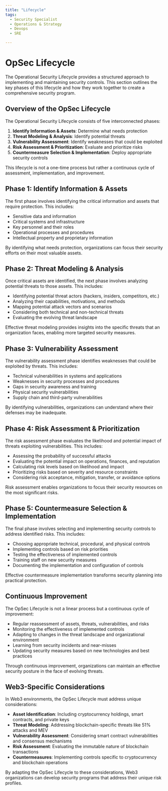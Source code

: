 ```yaml
---
title: "Lifecycle"
tags:
  - Security Specialist
  - Operations & Strategy
  - Devops
  - SRE

---
```



<TagProvider>
<TagFilter />

# OpSec Lifecycle

<TagList tags={frontmatter.tags} />
<AttributionList contributors={frontmatter.contributors} />

The Operational Security Lifecycle provides a structured approach to implementing and maintaining security controls. This section outlines the key phases of this lifecycle and how they work together to create a comprehensive security program.

## Overview of the OpSec Lifecycle

The Operational Security Lifecycle consists of five interconnected phases:

1. **Identify Information & Assets**: Determine what needs protection
2. **Threat Modeling & Analysis**: Identify potential threats
3. **Vulnerability Assessment**: Identify weaknesses that could be exploited
4. **Risk Assessment & Prioritization**: Evaluate and prioritize risks
5. **Countermeasure Selection & Implementation**: Deploy appropriate security controls

This lifecycle is not a one-time process but rather a continuous cycle of assessment, implementation, and improvement.

## Phase 1: Identify Information & Assets

The first phase involves identifying the critical information and assets that require protection. This includes:

- Sensitive data and information
- Critical systems and infrastructure
- Key personnel and their roles
- Operational processes and procedures
- Intellectual property and proprietary information

By identifying what needs protection, organizations can focus their security efforts on their most valuable assets.

## Phase 2: Threat Modeling & Analysis

Once critical assets are identified, the next phase involves analyzing potential threats to those assets. This includes:

- Identifying potential threat actors (hackers, insiders, competitors, etc.)
- Analyzing their capabilities, motivations, and methods
- Mapping potential attack vectors and scenarios
- Considering both technical and non-technical threats
- Evaluating the evolving threat landscape

Effective threat modeling provides insights into the specific threats that an organization faces, enabling more targeted security measures.

## Phase 3: Vulnerability Assessment

The vulnerability assessment phase identifies weaknesses that could be exploited by threats. This includes:

- Technical vulnerabilities in systems and applications
- Weaknesses in security processes and procedures
- Gaps in security awareness and training
- Physical security vulnerabilities
- Supply chain and third-party vulnerabilities

By identifying vulnerabilities, organizations can understand where their defenses may be inadequate.

## Phase 4: Risk Assessment & Prioritization

The risk assessment phase evaluates the likelihood and potential impact of threats exploiting vulnerabilities. This includes:

- Assessing the probability of successful attacks
- Evaluating the potential impact on operations, finances, and reputation
- Calculating risk levels based on likelihood and impact
- Prioritizing risks based on severity and resource constraints
- Considering risk acceptance, mitigation, transfer, or avoidance options

Risk assessment enables organizations to focus their security resources on the most significant risks.

## Phase 5: Countermeasure Selection & Implementation

The final phase involves selecting and implementing security controls to address identified risks. This includes:

- Choosing appropriate technical, procedural, and physical controls
- Implementing controls based on risk priorities
- Testing the effectiveness of implemented controls
- Training staff on new security measures
- Documenting the implementation and configuration of controls

Effective countermeasure implementation transforms security planning into practical protection.

## Continuous Improvement

The OpSec Lifecycle is not a linear process but a continuous cycle of improvement:

- Regular reassessment of assets, threats, vulnerabilities, and risks
- Monitoring the effectiveness of implemented controls
- Adapting to changes in the threat landscape and organizational environment
- Learning from security incidents and near-misses
- Updating security measures based on new technologies and best practices

Through continuous improvement, organizations can maintain an effective security posture in the face of evolving threats.

## Web3-Specific Considerations

In Web3 environments, the OpSec Lifecycle must address unique considerations:

- **Asset Identification**: Including cryptocurrency holdings, smart contracts, and private keys
- **Threat Modeling**: Addressing blockchain-specific threats like 51% attacks and MEV
- **Vulnerability Assessment**: Considering smart contract vulnerabilities and consensus mechanisms
- **Risk Assessment**: Evaluating the immutable nature of blockchain transactions
- **Countermeasures**: Implementing controls specific to cryptocurrency and blockchain operations

By adapting the OpSec Lifecycle to these considerations, Web3 organizations can develop security programs that address their unique risk profiles.

</TagProvider>